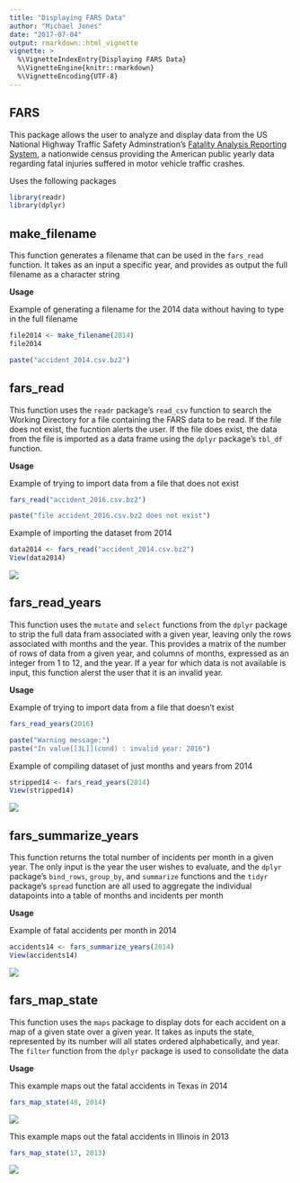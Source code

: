 ```yaml
---
title: "Displaying FARS Data"
author: "Michael Jones"
date: "2017-07-04"
output: rmarkdown::html_vignette
vignette: >
  %\VignetteIndexEntry{Displaying FARS Data}
  %\VignetteEngine{knitr::rmarkdown}
  %\VignetteEncoding{UTF-8}
---
```


## FARS

This package allows the user to analyze and display data from the US National Highway Traffic Safety Adminstration's [Fatality Analysis Reporting System](http://www.nhtsa.gov/Data/Fatality-Analysis-Reporting-System-(FARS)), a nationwide census providing the American public yearly data regarding fatal injuries suffered in motor vehicle traffic crashes.

Uses the following packages
```r
library(readr)
library(dplyr)
```

## make_filename

This function generates a filename that can be used in the `fars_read` function.  It takes as an input a specific year, and provides as output the full filename as a character string

**Usage**

Example of generating a filename for the 2014 data without having to type in the full filename

```r
file2014 <- make_filename(2014)
file2014
```

```r
paste("accident_2014.csv.bz2")
```

## fars_read

This function uses the `readr` package's `read_csv` function to search the Working Directory for a file containing the FARS data to be read.  If the file does not exist, the fucntion alerts the user.  If the file does exist, the data from the file is imported as a data frame using the `dplyr` package's `tbl_df` function.

**Usage**

Example of trying to import data from a file that does not exist
```r
fars_read("accident_2016.csv.bz2")
```

```r
paste("file accident_2016.csv.bz2 does not exist")
```

Example of importing the dataset from 2014
```r
data2014 <- fars_read("accident_2014.csv.bz2")
View(data2014)
```
![](data2014.png)

## fars_read_years

This function uses the `mutate` and `select` functions from the `dplyr` package to strip the full data fram associated with a given year, leaving only the rows associated with months and the year.  This provides a matrix of the number of rows of data from a given year, and columns of months, expressed as an integer from 1 to 12, and the year.  If a year for which data is not available is input, this function alerst the user that it is an invalid year.

**Usage**

Example of trying to import data from a file that doesn't exist

```r
fars_read_years(2016)
```

```r
paste("Warning message:")
paste("In value[[3L]](cond) : invalid year: 2016")
```

Example of compiling dataset of just months and years from 2014

```r
stripped14 <- fars_read_years(2014)
View(stripped14)
```
![](stripped14.png)


## fars_summarize_years

This function returns the total number of incidents per month in a given year.  The only input is the year the user wishes to evaluate, and the `dplyr` package's `bind_rows`, `group_by`, and `summarize` functions and the `tidyr` package's `spread` function are all used to aggregate the individual datapoints into a table of months and incidents per month

**Usage**

Example of fatal accidents per month in 2014

```r
accidents14 <- fars_summarize_years(2014)
View(accidents14)
```
![](accidents14.png)

## fars_map_state

This function uses the `maps` package to display dots for each accident on a map of a given state over a given year.  It takes as inputs the state, represented by its number will all states ordered alphabetically, and year.  The `filter` function from the `dplyr` package is used to consolidate the data

**Usage**

This example maps out the fatal accidents in Texas in 2014

```r
fars_map_state(48, 2014)
```
![](Texas2014.png)

This example maps out the fatal accidents in Illinois in 2013

```r
fars_map_state(17, 2013)
```

![](Illinois2013.png)
